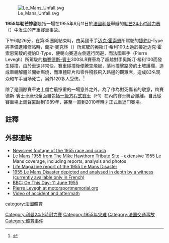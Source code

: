 {{noteTA
|T=zh-tw:1955年利曼慘劇;zh-cn:1955年勒芒惨剧;
|1=zh-tw:利曼;zh-cn:勒芒;
}}
{{Coord|47|56|59.5|N|0|12|26|E|region:FR-72_type:landmark_scale:5000|display=title}}
[[File:Le_Mans_Unfall.svg|thumb]]

'''1955年勒芒惨剧'''是指一場在1955年6月11日於[[法國|法國]][[利曼|利曼]]舉辦的[[勒芒24小时耐力赛|勒芒24小时耐力赛]]（{{lang|fr|24 Heures du Mans}}）中发生的严重賽車事故。

下午6點26分，在第35圈剛結束時，由英國車手[[迈克·霍索恩|迈克·霍索恩]]所駕駛的[[捷豹|捷豹]]D-Type將準備進維修站時，蘭斯·麥克林（{{lang|en|Lance Macklin}}）所駕駛的奥斯汀·希利100太過於接近迈克·霍索恩駕駛的捷豹D-Type，便朝向賽道左側進行閃避，而法國車手{{link-fr|皮耶·列文|Pierre Levegh}}（Pierre Levegh）所駕駛的[[梅賽德斯-賓士|梅賽德斯-賓士]]300SLR賽車為了超越對手奥斯汀·希利100而發生碰撞，由於車速非常快，賽車碰撞後便騰空飛起，落地撞擊路旁的土坡護欄，造成車輛解體並開始燃燒，而車體碎片和零件殘骸飛入路邊的觀眾席，造成83名观众和车手当场死亡，另外120多人受伤。<ref name = "Deadliest Crash: the Le Mans 1955 Disaster">{{cite web | title = Deadliest Crash: the Le Mans 1955 Disaster | url = http://www.bbc.co.uk/programmes/b00sfptx | work = BBC Four documentary | language = en | accessdate = 2013-04-15 | archive-date = 2017-04-12 | archive-url = https://web.archive.org/web/20170412223944/http://www.bbc.co.uk/programmes/b00sfptx | dead-url = no }}</ref>

除了是國際賽車史上傷亡最慘重的一場意外之外，為了作為對死傷者的敬意，梅賽德斯-賓士車廠也全面自包括[[一級方程式賽車|一級方程式賽車]]（F1）在內的賽車舞台撤離，自此從賽車場上銷聲匿跡到1989年，甚至一直到2010年時才正式重返F1賽場。

== 註釋 ==
{{reflist|2}}

== 外部連結 ==
* [http://www.youtube.com/watch?v=RMoh5hZAaZk&feature=channel_video_title Newsreel footage of the 1955 race and crash]{{Wayback|url=http://www.youtube.com/watch?v=RMoh5hZAaZk&feature=channel_video_title |date=20200617221034 }}
* [https://web.archive.org/web/20070216192133/http://www.mike-hawthorn.org.uk/lemans.php Le Mans 1955 from The Mike Hawthorn Tribute Site] – extensive 1955 Le Mans coverage, including reports, analysis and photos
* [http://www.ewilkins.com/wilko/lemans.htm Life Magazine report of the 1955 Le Mans Disaster]{{Wayback|url=http://www.ewilkins.com/wilko/lemans.htm |date=20110720170030 }}
* [https://web.archive.org/web/20121211185752/http://www.germaris.com/le_mans.html 1955 Le Mans Disaster depicted and analysed in depth by a witness (currently available only in French)]
*[http://news.bbc.co.uk/onthisday/hi/dates/stories/june/11/newsid_3726000/3726535.stm BBC: On This Day: 11 June 1955]{{Wayback|url=http://news.bbc.co.uk/onthisday/hi/dates/stories/june/11/newsid_3726000/3726535.stm |date=20201111201018 }}
* [http://motorsportmemorial.org/focus.php?db=ct&n=148 Pierre Levegh at motorsportmemorial.org]{{Wayback|url=http://motorsportmemorial.org/focus.php?db=ct&n=148 |date=20201019230755 }}
* [https://web.archive.org/web/20100603114258/http://www.spike.com/video/1955-le-mans/2860678?cid=YSSP  Video of accident and aftermath]


[[category:法國體育|category:法國體育]]
[[Category:利曼24小時耐力賽|Category:利曼24小時耐力賽]]
[[Category:1955年灾难|Category:1955年灾难]]
[[Category:法国交通事故|Category:法国交通事故]]
[[Category:體育事件|Category:體育事件]]